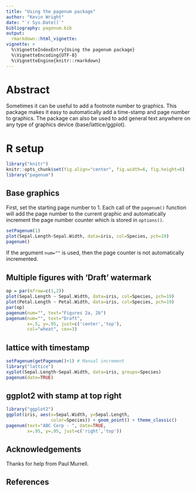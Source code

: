 ```yaml
---
title: "Using the pagenum package"
author: "Kevin Wright"
date: "`r Sys.Date()`"
bibliography: pagenum.bib
output:
  rmarkdown::html_vignette:
vignette: >
  %\VignetteIndexEntry{Using the pagenum package}
  %\VignetteEncoding{UTF-8}
  %\VignetteEngine{knitr::rmarkdown}
---
```


# Abstract

Sometimes it can be useful to add a footnote number to graphics.  This package
makes it easy to automatically add a time-stamp and page number to graphics.
The package can also be used to add general text anywhere on any type of
graphics device (base/lattice/ggplot).

# R setup

```r
library("knitr")
knitr::opts_chunk$set(fig.align="center", fig.width=6, fig.height=6)
library("pagenum")
```
## Base graphics

First, set the starting page number to 1.  Each call of the `pagenum()`
function will add the page number to the current graphic and automatically
increment the page number counter which is stored in `options()`.

```r
setPagenum(1)
plot(Sepal.Length~Sepal.Width, data=iris, col=Species, pch=19)
pagenum()
```

If the argument `num=""` is used, then the page counter is not automatically
incremented.

## Multiple figures with 'Draft' watermark
```r
op = par(mfrow=c(1,2))
plot(Sepal.Length ~ Sepal.Width, data=iris, col=Species, pch=19)
plot(Petal.Length ~ Petal.Width, data=iris, col=Species, pch=19)
par(op)
pagenum(num="", text="Figures 2a, 2b")
pagenum(num="", text="Draft",
        x=.5, y=.95, just=c('center','top'),
        col="wheat", cex=3)
```

## lattice with timestamp
```r
setPagenum(getPagenum()+1) # Manual increment
library("lattice")
xyplot(Sepal.Length~Sepal.Width, data=iris, groups=Species)
pagenum(date=TRUE)
```

## ggplot2 with stamp at top right

```r
library("ggplot2")
ggplot(iris, aes(x=Sepal.Width, y=Sepal.Length,
                 color=Species)) + geom_point() + theme_classic()
pagenum(text="ABC Corp - ", date=TRUE,
        x=.95, y=.95, just=c('right','top'))
```

## Acknowledgements

Thanks for help from Paul Murrell.


## References
